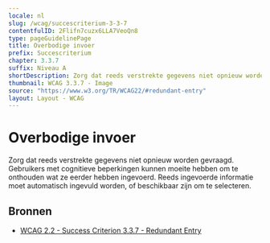 ```yaml
---
locale: nl
slug: /wcag/succescriterium-3-3-7
contentfulID: 2Flifn7cuzx6LLA7VeoQn8
type: pageGuidelinePage
title: Overbodige invoer
prefix: Succescriterium
chapter: 3.3.7
suffix: Niveau A
shortDescription: Zorg dat reeds verstrekte gegevens niet opnieuw worden gevraagd. Gebruikers met cognitieve beperkingen kunnen moeite hebben om te onthouden wat ze eerder hebben ingevoerd. Reeds ingevoerde informatie moet beschikbaar zijn.
thumbnail: WCAG 3.3.7 - Image
source: "https://www.w3.org/TR/WCAG22/#redundant-entry"
layout: Layout - WCAG
---
```


# Overbodige invoer

Zorg dat reeds verstrekte gegevens niet opnieuw worden gevraagd. Gebruikers met cognitieve beperkingen kunnen moeite hebben om te onthouden wat ze eerder hebben ingevoerd. Reeds ingevoerde informatie moet automatisch ingevuld worden, of beschikbaar zijn om te selecteren.

## Bronnen

- [WCAG 2.2 - Success Criterion 3.3.7 - Redundant Entry](https://www.w3.org/TR/WCAG22/#redundant-entry)